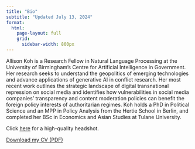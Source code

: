 ```yaml
---
title: "Bio" 
subtitle: "Updated July 13, 2024"
format: 
  html: 
    page-layout: full
    grid: 
      sidebar-width: 800px
---
```


Allison Koh is a Research Fellow in Natural Language Processing at the University of Birmingham’s Centre for Artificial Intelligence in Government. Her research seeks to understand the geopolitics of emerging technologies and advance applications of generative AI in conflict research. Her most recent work outlines the strategic landscape of digital transnational repression on social media and identifies how vulnerabilities in social media companies' transparency and content moderation policies can benefit the foreign policy interests of authoritarian regimes. Koh holds a PhD in Political Science and an MPP in Policy Analysis from the Hertie School in Berlin, and completed her BSc in Economics and Asian Studies at Tulane University.

Click [here](img/allisonkoh.png) for a high-quality headshot.   

<a href="files/Koh_CV.pdf" target="_new">Download my CV (PDF)</a>
